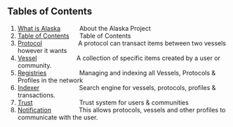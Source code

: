 ## Tables of Contents

1. [What is Alaska](/)&nbsp;&nbsp;&nbsp;&nbsp;&nbsp;&nbsp;&nbsp;&nbsp;&nbsp;&nbsp;&nbsp;About the Alaska Project
2. [Table of Contents](/toc)&nbsp;&nbsp;&nbsp;&nbsp;&nbsp;&nbsp;Table of Contents
3. [Protocol](/protocol) &nbsp; &nbsp;&nbsp;&nbsp;&nbsp;&nbsp;&nbsp;&nbsp;&nbsp;&nbsp;&nbsp;&nbsp;&nbsp;&nbsp;&nbsp;&nbsp;&nbsp;&nbsp;&nbsp;A protocol can transact items between two vessels however it wants
4. [Vessel](/vessel) &nbsp; &nbsp;&nbsp;&nbsp;&nbsp;&nbsp;&nbsp;&nbsp;&nbsp;&nbsp;&nbsp;&nbsp;&nbsp;&nbsp;&nbsp;&nbsp;&nbsp;&nbsp;&nbsp;&nbsp;&nbsp;A collection of specific items created by a user or community.
5. [Registries](/) &nbsp; &nbsp;&nbsp;&nbsp;&nbsp;&nbsp;&nbsp;&nbsp;&nbsp;&nbsp;&nbsp;&nbsp;&nbsp;&nbsp;&nbsp;&nbsp;&nbsp;Managing and indexing all Vessels, Protocols & Profiles in the network  
6. [Indexer](/indexer)&nbsp;&nbsp;&nbsp;&nbsp;&nbsp;&nbsp;&nbsp;&nbsp;&nbsp;&nbsp;&nbsp;&nbsp;&nbsp;&nbsp;&nbsp;&nbsp;&nbsp;&nbsp;&nbsp;&nbsp;&nbsp;&nbsp; Search engine for vessels, protocols, profiles & transactions. 
7. [Trust](/trust)&nbsp;&nbsp;&nbsp;&nbsp;&nbsp;&nbsp;&nbsp;&nbsp;&nbsp;&nbsp;&nbsp;&nbsp;&nbsp;&nbsp;&nbsp;&nbsp;&nbsp;&nbsp;&nbsp;&nbsp;&nbsp;&nbsp;&nbsp;&nbsp;&nbsp;&nbsp; Trust system for users & communities
8. [Notification](/notification)&nbsp;&nbsp;&nbsp;&nbsp;&nbsp;&nbsp;&nbsp;&nbsp;&nbsp;&nbsp;&nbsp;&nbsp;&nbsp;&nbsp;&nbsp; This allows protocols, vessels and other profiles to communicate with the user. 
